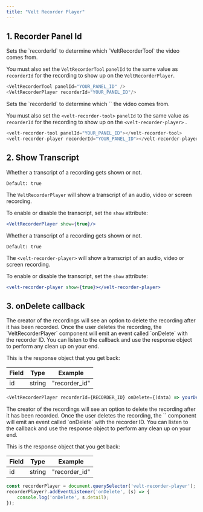 ```yaml
---
title: "Velt Recorder Player"
---
```





## 1. Recorder Panel Id
<Tabs>
<Tab title="React / Next.js">
Sets the `recorderId` to determine which `VeltRecorderTool` the video comes from.

You must also set the `VeltRecorderTool` `panelId` to the same value as `recorderId` for the recording to show up on the `VeltRecorderPlayer`.

```js
<VeltRecorderTool panelId="YOUR_PANEL_ID" />
<VeltRecorderPlayer recorderId="YOUR_PANEL_ID"/>
```
</Tab>

<Tab title="Other Frameworks">
Sets the `recorderId` to determine which `<velt-recorder-tool>` the video comes from.

You must also set the `<velt-recorder-tool>`  `panelId` to the same value as `recorderId` for the recording to show up on the `<velt-recorder-player>` .

```js
<velt-recorder-tool panelId="YOUR_PANEL_ID"></velt-recorder-tool>
<velt-recorder-player recorderId="YOUR_PANEL_ID"></velt-recorder-player>
```
</Tab>


</Tabs>




## 2. Show Transcript
<Tabs>
<Tab title="React / Next.js">
Whether a transcript of a recording gets shown or not.

`Default: true`

The `VeltRecorderPlayer` will show a transcript of an audio, video or screen recording.

To enable or disable the transcript, set the `show` attribute:

```jsx
<VeltRecorderPlayer show={true}/>
```
</Tab>

<Tab title="Other Frameworks">
Whether a transcript of a recording gets shown or not.

`Default: true`

The `<velt-recorder-player>` will show a transcript of an audio, video or screen recording.

To enable or disable the transcript, set the `show` attribute:

```jsx
<velt-recorder-player show={true}></velt-recorder-player>
```
</Tab>


</Tabs>




## 3. onDelete callback
<Tabs>
<Tab title="React / Next.js">
The creator of the recordings will see an option to delete the recording after it has been recorded. Once the user deletes the recording, the `VeltRecorderPlayer` component will emit an event called `onDelete` with the recorder ID. You can listen to the callback and use the response object to perform any clean up on your end. 

This is the response object that you get back:

| Field    | Type                          | Example       |
| -------- | ------------------------------| --------------|
| id       | string                        | "recorder_id" |

```js
<VeltRecorderPlayer recorderId={RECORDER_ID} onDelete={(data) => yourDeleteMethod(data)} />
```
</Tab>

<Tab title="Other Frameworks">
The creator of the recordings will see an option to delete the recording after it has been recorded. Once the user deletes the recording, the `<velt-recorder-player>` component will emit an event called `onDelete` with the recorder ID. You can listen to the callback and use the response object to perform any clean up on your end. 

This is the response object that you get back:

| Field    | Type                          | Example       |
| -------- | ------------------------------| --------------|
| id       | string                        | "recorder_id" |

```js
const recorderPlayer = document.querySelector('velt-recorder-player');
recorderPlayer?.addEventListener('onDelete', (s) => {
    console.log('onDelete', s.detail);
});
```
</Tab>


</Tabs>